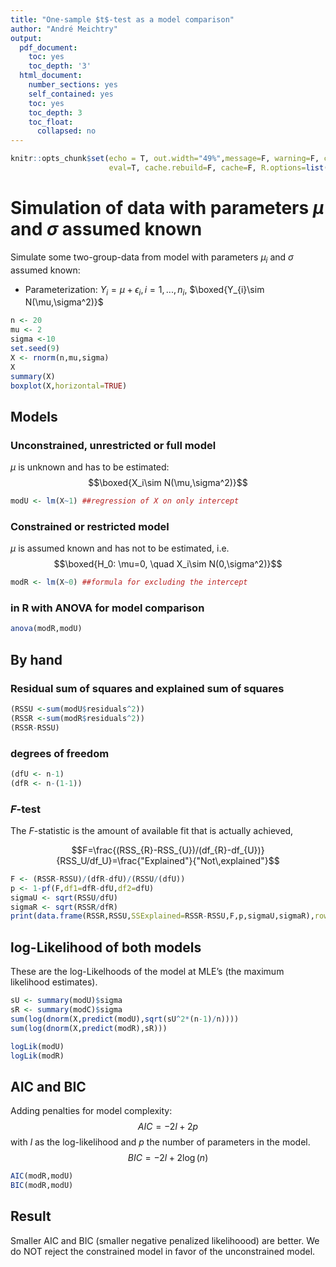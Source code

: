 ```yaml
---
title: "One-sample $t$-test as a model comparison"
author: "André Meichtry"
output:
  pdf_document:
    toc: yes
    toc_depth: '3'
  html_document:
    number_sections: yes
    self_contained: yes
    toc: yes
    toc_depth: 3
    toc_float:
      collapsed: no
---
```



```r
knitr::opts_chunk$set(echo = T, out.width="49%",message=F, warning=F, comment=NA,
                      eval=T, cache.rebuild=F, cache=F, R.options=list(digits=5,show.signif.stars=FALSE),dev.args=list(bg = 'transparent'))
```






# Simulation of data with parameters $\mu$ and $\sigma$ assumed known

Simulate some two-group-data from model with parameters $\mu_i$ and $\sigma$ assumed known:

* Parameterization: $Y_{i}=\mu+\epsilon_{i}, i=1,...,n_i$, $\boxed{Y_{i}\sim N(\mu,\sigma^2)}$




```r
n <- 20
mu <- 2
sigma <-10
set.seed(9)
X <- rnorm(n,mu,sigma)
X
summary(X)
boxplot(X,horizontal=TRUE)
```


## Models

### Unconstrained, unrestricted or full model
$\mu$ is unknown and has to be estimated: $$\boxed{X_i\sim N(\mu,\sigma^2)}$$
```r
modU <- lm(X~1) ##regression of X on only intercept
```


### Constrained or restricted model
$\mu$ is assumed known and has not to be estimated, i.e. $$\boxed{H_0: \mu=0, \quad X_i\sim N(0,\sigma^2)}$$
```r
modR <- lm(X~0) ##formula for excluding the intercept
```



### in R with ANOVA for model comparison
```r
anova(modR,modU)
```




## By hand

### Residual sum of squares and explained sum of squares
```r
(RSSU <-sum(modU$residuals^2))
(RSSR <-sum(modR$residuals^2))
(RSSR-RSSU)
```

### degrees of freedom
```r
(dfU <- n-1)
(dfR <- n-(1-1))
```

### $F$-test
 
The $F$-statistic is the amount of available fit that is actually achieved,

$$F=\frac{(RSS_{R}-RSS_{U})/(df_{R}-df_{U})}{RSS_U/df_U}=\frac{"Explained"}{"Not\,explained"}$$


```r
F <- (RSSR-RSSU)/(dfR-dfU)/(RSSU/(dfU))
p <- 1-pf(F,df1=dfR-dfU,df2=dfU)
sigmaU <- sqrt(RSSU/dfU)
sigmaR <- sqrt(RSSR/dfR)
print(data.frame(RSSR,RSSU,SSExplained=RSSR-RSSU,F,p,sigmaU,sigmaR),row.names=FALSE)
```


## log-Likelihood of both models
These are the log-Likelhoods of the model at MLE's (the maximum likelihood estimates).

```r
sU <- summary(modU)$sigma
sR <- summary(modC)$sigma
sum(log(dnorm(X,predict(modU),sqrt(sU^2*(n-1)/n))))
sum(log(dnorm(X,predict(modR),sR)))
```


```r
logLik(modU)
logLik(modR)
```

## AIC and BIC
Adding penalties for model complexity:
$$AIC=-2l+2p$$ with $l$ as the log-likelihood and $p$ the number of parameters in the model.
$$BIC=-2l+2\log(n)$$

```r
AIC(modR,modU)
BIC(modR,modU)
```


## Result
Smaller AIC and BIC (smaller negative penalized likelihoood) are better. We do NOT reject the constrained model in favor of the unconstrained model. 





